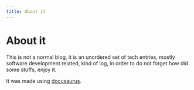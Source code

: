 ```yaml
---
title: About it
---
```

# About it

This is not a normal blog, it is an unordered set of tech entries, mostly software development related, kind of log, in order to do not forget how did some stuffs, enjoy it.

It was made using [docusaurus](https://docusaurus.io/).
